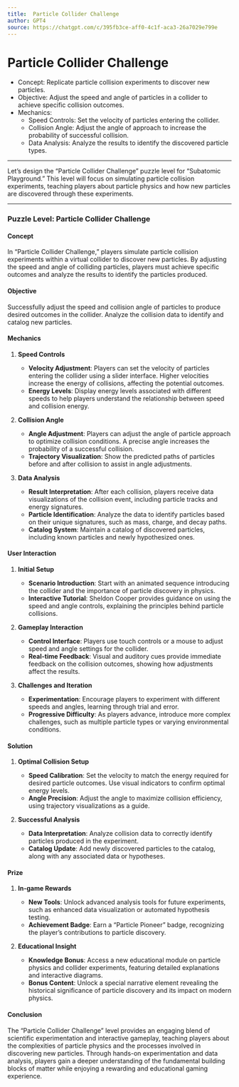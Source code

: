 ```yaml
---
title:  Particle Collider Challenge
author: GPT4
source: https://chatgpt.com/c/395fb3ce-aff0-4c1f-aca3-26a7029e799e
---
```


# Particle Collider Challenge

- Concept: Replicate particle collision experiments to discover new particles.
- Objective: Adjust the speed and angle of particles in a collider to achieve specific collision outcomes.
- Mechanics:
  - Speed Controls: Set the velocity of particles entering the collider.
  - Collision Angle: Adjust the angle of approach to increase the probability of successful collision.
  - Data Analysis: Analyze the results to identify the discovered particle types.

---

Let's design the "Particle Collider Challenge" puzzle level for "Subatomic Playground." This level will focus on simulating particle collision experiments, teaching players about particle physics and how new particles are discovered through these experiments.

---

### Puzzle Level: Particle Collider Challenge

#### **Concept**

In "Particle Collider Challenge," players simulate particle collision experiments within a virtual collider to discover new particles. By adjusting the speed and angle of colliding particles, players must achieve specific outcomes and analyze the results to identify the particles produced.

#### **Objective**

Successfully adjust the speed and collision angle of particles to produce desired outcomes in the collider. Analyze the collision data to identify and catalog new particles.

#### **Mechanics**

1. **Speed Controls**

   - **Velocity Adjustment**: Players can set the velocity of particles entering the collider using a slider interface. Higher velocities increase the energy of collisions, affecting the potential outcomes.
   - **Energy Levels**: Display energy levels associated with different speeds to help players understand the relationship between speed and collision energy.

2. **Collision Angle**

   - **Angle Adjustment**: Players can adjust the angle of particle approach to optimize collision conditions. A precise angle increases the probability of a successful collision.
   - **Trajectory Visualization**: Show the predicted paths of particles before and after collision to assist in angle adjustments.

3. **Data Analysis**

   - **Result Interpretation**: After each collision, players receive data visualizations of the collision event, including particle tracks and energy signatures.
   - **Particle Identification**: Analyze the data to identify particles based on their unique signatures, such as mass, charge, and decay paths.
   - **Catalog System**: Maintain a catalog of discovered particles, including known particles and newly hypothesized ones.

#### **User Interaction**

1. **Initial Setup**

   - **Scenario Introduction**: Start with an animated sequence introducing the collider and the importance of particle discovery in physics.
   - **Interactive Tutorial**: Sheldon Cooper provides guidance on using the speed and angle controls, explaining the principles behind particle collisions.

2. **Gameplay Interaction**

   - **Control Interface**: Players use touch controls or a mouse to adjust speed and angle settings for the collider.
   - **Real-time Feedback**: Visual and auditory cues provide immediate feedback on the collision outcomes, showing how adjustments affect the results.

3. **Challenges and Iteration**

   - **Experimentation**: Encourage players to experiment with different speeds and angles, learning through trial and error.
   - **Progressive Difficulty**: As players advance, introduce more complex challenges, such as multiple particle types or varying environmental conditions.

#### **Solution**

1. **Optimal Collision Setup**

   - **Speed Calibration**: Set the velocity to match the energy required for desired particle outcomes. Use visual indicators to confirm optimal energy levels.
   - **Angle Precision**: Adjust the angle to maximize collision efficiency, using trajectory visualizations as a guide.

2. **Successful Analysis**

   - **Data Interpretation**: Analyze collision data to correctly identify particles produced in the experiment.
   - **Catalog Update**: Add newly discovered particles to the catalog, along with any associated data or hypotheses.

#### **Prize**

1. **In-game Rewards**

   - **New Tools**: Unlock advanced analysis tools for future experiments, such as enhanced data visualization or automated hypothesis testing.
   - **Achievement Badge**: Earn a "Particle Pioneer" badge, recognizing the player's contributions to particle discovery.

2. **Educational Insight**

   - **Knowledge Bonus**: Access a new educational module on particle physics and collider experiments, featuring detailed explanations and interactive diagrams.
   - **Bonus Content**: Unlock a special narrative element revealing the historical significance of particle discovery and its impact on modern physics.

#### **Conclusion**

The "Particle Collider Challenge" level provides an engaging blend of scientific experimentation and interactive gameplay, teaching players about the complexities of particle physics and the processes involved in discovering new particles. Through hands-on experimentation and data analysis, players gain a deeper understanding of the fundamental building blocks of matter while enjoying a rewarding and educational gaming experience.